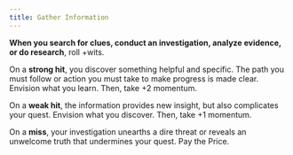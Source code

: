 ```yaml
---
title: Gather Information
---
```


**When you search for clues, conduct an investigation, analyze evidence, or do research**, roll +wits.

On a **strong hit**, you discover something helpful and specific. The path you must follow or action you must take to make progress is made clear. Envision what you learn. Then, take +2 momentum.

On a **weak hit**, the information provides new insight, but also complicates your quest. Envision what you discover. Then, take +1 momentum.

On a **miss**, your investigation unearths a dire threat or reveals an unwelcome truth that undermines your quest. <RouterLink to='/moves/fate/pay_the_price'>Pay the Price</RouterLink>.
